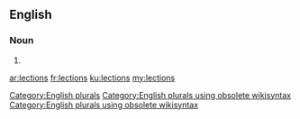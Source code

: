 ==English==

===Noun===
{{head|en}}

# {{plural of|lection}}

[[Category:English plurals]][[Category:English plurals using obsolete wikisyntax]][[Category:English plurals using obsolete wikisyntax]]

[[ar:lections]]
[[fr:lections]]
[[ku:lections]]
[[my:lections]]